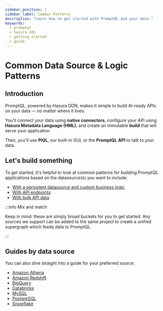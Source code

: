 ```yaml
---
sidebar_position: 1
sidebar_label: Common Patterns
description: "Learn how to get started with PromptQL and your data."
keywords:
  - promptql
  - hasura ddn
  - getting started
  - guide
---
```



# Common Data Source & Logic Patterns

## Introduction

PromptQL, powered by Hasura DDN, makes it simple to build AI-ready APIs on your data — no matter where it lives.

You'll connect your data using **native connectors**, configure your API using **Hasura Metadata Language (HML)**, and
create an immutable **build** that will serve your application.

Then, you'll use **PiQL**, our built-in GUI, or the **PromptQL API** to talk to your data.

## Let's build something

To get started, it's helpful to look at common patterns for building PromptQL applications based on the datasource(s)
you want to include:

- [With a persistent datasource and custom business logic](with-a-datasource-and-custom-business-logic.mdx)
- [With API endpoints](with-api-endpoints.mdx)
- [With bulk API data](with-apis-with-bulk-data.mdx)

:::info Mix and match

Keep in mind: these are simply broad buckets for you to get started. Any sources we support can be added to the same
project to create a unified supergraph which feeds data to PromptQL.

:::

## Guides by data source

You can also dive straight into a guide for your preferred source:

- [Amazon Athena](/how-to-build-with-promptql/with-amazon-athena.mdx)
- [Amazon Redshift](/how-to-build-with-promptql/with-amazon-redshift.mdx)
- [BigQuery](/how-to-build-with-promptql/with-bigquery.mdx)
- [Databricks](/how-to-build-with-promptql/with-databricks.mdx)
- [MySQL](/how-to-build-with-promptql/with-mysql.mdx)
- [PostgreSQL](/how-to-build-with-promptql/with-postgresql.mdx)
- [Snowflake](/how-to-build-with-promptql/with-snowflake.mdx)
